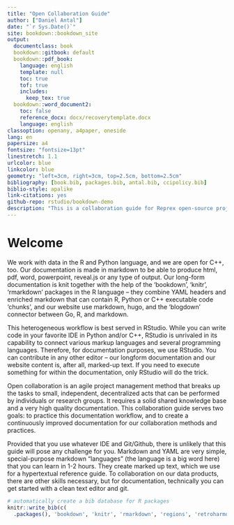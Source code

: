 ```yaml
--- 
title: "Open Collaboration Guide"
author: ["Daniel Antal"]
date: "`r Sys.Date()`"
site: bookdown::bookdown_site
output: 
  documentclass: book
  bookdown::gitbook: default
  bookdown::pdf_book:
    language: english
    template: null
    toc: true
    tof: true
    includes:
      keep_tex: true
  bookdown::word_document2:
    toc: false
    reference_docx: docx/recoverytemplate.docx
    language: english
classoption: openany, a4paper, oneside
lang: en
papersize: a4
fontsize: "fontsize=13pt"
linestretch: 1.1
urlcolor: blue
linkcolor: blue
geometry: "left=3cm, right=3cm, top=2.5cm, bottom=2.5cm"
bibliography: [book.bib, packages.bib, antal.bib, ccipolicy.bib]
biblio-style: apalike
link-citations: yes
github-repo: rstudio/bookdown-demo
description: "This is a collaboration guide for Reprex open-source projects."
---
```


# Welcome

We work with data in the R and Python language, and we are open for C++, too. Our documentation is made in markdown to be able to produce html, pdf, word, powerpoint, reveal.js or any type of output. Our long-form documentation is knit together with the help of the 'bookdown', 'knitr', 'rmarkdown' packages in the R language -- they combine YAML headers and enriched markdown that can contain R, Python or C++ executable code 'chunks', and our website use markdown, hugo, and the 'blogdown' connector between Go, R, and markdown.

This heterogeneous workflow is best served in RStudio.  While you can write code in your favorite IDE in Python and/or C++, RStudio is unrivaled in its capability to connect various markup languages and several programming languages. Therefore, for documentation purposes, we use RStudio.  You can contribute in any other editor -- our longform documentation and our website content is, after all, marked-up text.  If you need to execute something for within the documentation, only RStudio will do the trick.

Open collaboration is an agile project management method that breaks up the tasks to small, independent, decentralized acts that can be performed by individuals or research groups.  It requires a solid shared knowledge base and a very high quality documentation. This collaboration guide serves two goals: to practice this documentation workflow, and to create a continuously improved documentation for our collaboration methods and practices.

Provided that you use whatever IDE and Git/Github, there is unlikely that this guide will pose any challenge for you.  Markdown and YAML are very simple, special-purpose markdown “languages” (the language is a big word here) that you can learn in 1-2 hours. They create marked up text, which we use for a hypertextual reference guide.  To collaboration on our data products, there are other skills necessary, but for documentation, technically you can get started with a clean text editor and git.


```r
# automatically create a bib database for R packages
knitr::write_bib(c(
  .packages(), 'bookdown', 'knitr', 'rmarkdown', 'regions', 'retroharmonize', 'iotables'), 'packages.bib')
```
